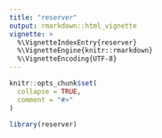 ```yaml
---
title: "reserver"
output: rmarkdown::html_vignette
vignette: >
  %\VignetteIndexEntry{reserver}
  %\VignetteEngine{knitr::rmarkdown}
  %\VignetteEncoding{UTF-8}
---
```


```r
knitr::opts_chunk$set(
  collapse = TRUE,
  comment = "#>"
)
```

```r
library(reserver)
```
